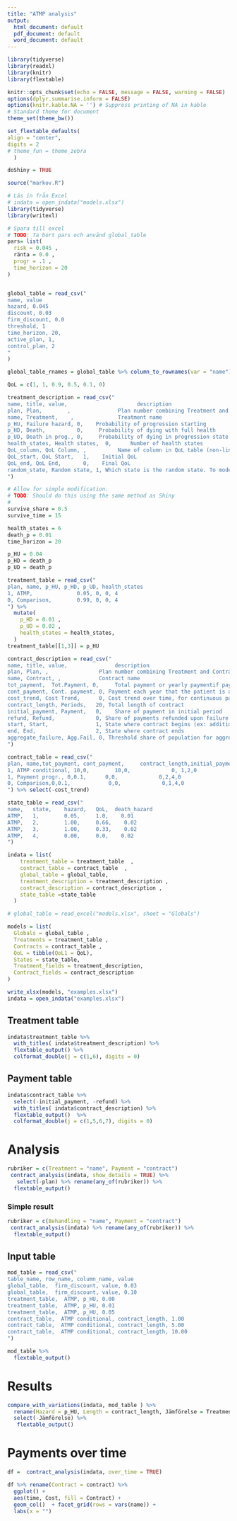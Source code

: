 ```yaml
---
title: "ATMP analysis"
output:
  html_document: default
  pdf_document: default
  word_document: default
---
```


```r
library(tidyverse)
library(readxl)
library(knitr)
library(flextable)

knitr::opts_chunk$set(echo = FALSE, message = FALSE, warning = FALSE)
options(dplyr.summarise.inform = FALSE)
options(knitr.kable.NA = '') # Suppress printing of NA in kable
# Standard theme for document 
theme_set(theme_bw()) 

set_flextable_defaults(
align = "center",
digits = 2
# theme_fun = theme_zebra
  )

doShiny = TRUE

source("markov.R")

# Läs in från Excel
# indata = open_indata("models.xlsx")
library(tidyverse)
library(writexl)

# Spara till excel
# TODO: Ta bort pars och använd global_table
pars= list(
  risk = 0.045 ,
  ränta = 0.0 ,
  progr = .1 ,
  time_horizon = 20
)


global_table = read_csv("
name, value
hazard, 0.045 
discount, 0.03 
firm_discount, 0.0
threshold, 1
time_horizon, 20,
active_plan, 1, 
control_plan, 2
"
) 

global_table_rnames = global_table %>% column_to_rownames(var = "name") 

QoL = c(1, 1, 0.9, 0.5, 0.1, 0)

treatment_description = read_csv("
name, title, value,                      description
plan, Plan,        ,               Plan number combining Treatment and Contract 
name, Treatment,    ,              Treatment name
p_HU, Failure hazard, 0,    Probability of progression starting
p_HD, Death,          0,     Probability of dying with full health
p_UD, Death in prog., 0,     Probability of dying in progression state
health_states, Health states,  0,      Number of health states
QoL_column, QoL Column, ,          Name of column in QoL table (non-linear progression)
QoL_start, QoL Start,   1,    Initial QoL
QoL_end, QoL End,       0,    Final QoL
random_state, Random state, 1, Which state is the random state. To model progression before treatment
")

# Allow for simple modification. 
# TODO: Should do this using the same method as Shiny
# 
survive_share = 0.5
survive_time = 15

health_states = 6
death_p = 0.01
time_horizon = 20

p_HU = 0.04
p_HD = death_p
p_UD = death_p

treatment_table = read_csv("
plan, name, p_HU, p_HD, p_UD, health_states
1, ATMP,              0.05, 0, 0, 4
0, Comparison,        0.99, 0, 0, 4
") %>% 
  mutate(
    p_HD = 0.01 , 
    p_UD = 0.02 ,
    health_states = health_states, 
  )
treatment_table[[1,3]] = p_HU

contract_description = read_csv("
name, title, value,               description
plan, Plan, ,                Plan number combining Treatment and Contract 
name, Contract, ,            Contract name
tot_payment,  Tot.Payment, 0,     Total payment or yearly paymentif payment is continuous
cont_payment, Cont. payment, 0, Payment each year that the patient is alive (traditional) 
cost_trend, Cost Trend,      0, Cost trend over time, for continuous payment
contract_length, Periods,   20, Total length of contract
initial_payment, Payment,   0,    Share of payment in initial period
refund, Refund,             0, Share of payments refunded upon failure (progression)
start, Start,               1, State where contract begins (ex: additional treatment in progression) 
end, End,                   2, State where contract ends
aggregate_failure, Agg.Fail, 0, Threshold share of population for aggregate failure
")

contract_table = read_csv("
plan, name,tot_payment, cont_payment,     contract_length,initial_payment,refund, start, end, cost_trend
1, ATMP conditional, 10,0,        10,0,             0, 1,2,0
1, Payment progr., 0,0.1,      0,0,             0,2,4,0
0, Comparison,0,0.1,            0,0,             0,1,4,0
") %>% select(-cost_trend)

state_table = read_csv("
name,   state,    hazard,   QoL,  death_hazard
ATMP,   1,        0.05,     1.0,    0.01
ATMP,   2,        1.00,     0.66,    0.02
ATMP,   3,        1.00,     0.33,    0.02
ATMP,   4,        0.00,     0.0,    0.02
")

indata = list(
    treatment_table = treatment_table  ,
    contract_table = contract_table  ,
    global_table = global_table,
    treatment_description = treatment_description ,
    contract_description = contract_description ,
    state_table =state_table 
  )

# global_table = read_excel("models.xlsx", sheet = "Globals")

models = list(
  Globals = global_table ,
  Treatments = treatment_table , 
  Contracts = contract_table , 
  QoL = tibble(QoL1 = QoL),
  States = state_table,
  Treatment_fields = treatment_description, 
  Contract_fields = contract_description
)

write_xlsx(models, "examples.xlsx")
indata = open_indata("examples.xlsx")

```

## Treatment table

```r
indata$treatment_table %>% 
  with_titles( indata$treatment_description) %>% 
  flextable_output() %>% 
  colformat_double(j = c(1,6), digits = 0) 
```

## Payment table

```r
indata$contract_table %>% 
  select(-initial_payment, -refund) %>% 
  with_titles( indata$contract_description) %>% 
  flextable_output()  %>% 
  colformat_double(j = c(1,5,6,7), digits = 0) 
```

# Analysis

```r
rubriker = c(Treatment = "name", Payment = "contract")
 contract_analysis(indata, show_details = TRUE) %>% 
   select(-plan) %>% rename(any_of(rubriker)) %>% 
  flextable_output() 
```

### Simple result

```r
rubriker = c(Behandling = "name", Payment = "contract")
 contract_analysis(indata) %>% rename(any_of(rubriker)) %>% 
  flextable_output() 
```

## Input table

```r
mod_table = read_csv("
table_name, row_name, column_name, value 
global_table,  firm_discount, value, 0.03
global_table,  firm_discount, value, 0.10
treatment_table,  ATMP, p_HU, 0.00
treatment_table,  ATMP, p_HU, 0.01
treatment_table,  ATMP, p_HU, 0.05
contract_table,  ATMP conditional, contract_length, 1.00
contract_table,  ATMP conditional, contract_length, 5.00
contract_table,  ATMP conditional, contract_length, 10.00
")

mod_table %>% 
  flextable_output() 
```

# Results

```r
compare_with_variations(indata, mod_table ) %>% 
  rename(Hazard = p_HU, Length = contract_length, Jämförelse = Treatments, Costdiff. = Cost, QALYdiff. = QALY)  %>% rename(firm_discount = value) %>% 
  select(-Jämförelse) %>% 
   flextable_output()  
```


# Payments over time

```r
df =  contract_analysis(indata, over_time = TRUE) 

df %>% rename(Contract = contract) %>% 
  ggplot() + 
  aes(time, Cost, fill = Contract) + 
  geom_col()  + facet_grid(rows = vars(name)) +
  labs(x = "")
```


